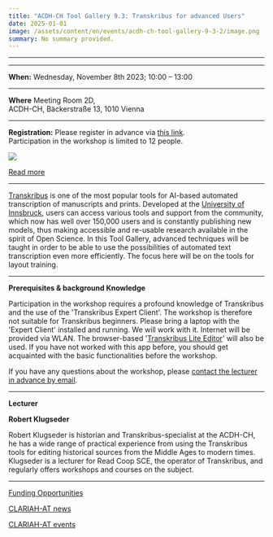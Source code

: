 ```yaml
---
title: "ACDH-CH Tool Gallery 9.3: Transkribus for advanced Users"
date: 2025-01-01
image: /assets/content/en/events/acdh-ch-tool-gallery-9-3-2/image.png
summary: No summary provided.
---
```


***

***

**When:** Wednesday, November 8th 2023; 10:00 – 13:00

***

**Where** Meeting Room 2D,\
ACDH-CH, Bäckerstraße 13, 1010 Vienna

***

**Registration:** Please register in advance via [this link](https://www.oeaw.ac.at/acdh/events/registration/tool-gallery-registration).\
Participation in the workshop is limited to 12 people.

![](/assets/content/en/events/acdh-ch-tool-gallery-9-3-2/Funding-Transkribus-EN-final-V2.0-1024x576.png)

[Read more](https://clariah.at/funding-opportunities-for-junior-researcher/)

***

[Transkribus](https://readcoop.eu/de/transkribus/) is one of the most popular tools for AI-based automated transcription of manuscripts and prints. Developed at the [University of Innsbruck](https://clariah.at/consortium-university-of-innsbruck/), users can access various tools and support from the community, which now has well over 150,000 users and is constantly publishing new models, thus making accessible and re-usable research available in the spirit of Open Science. In this Tool Gallery, advanced techniques will be taught in order to be able to use the possibilities of automated text transcription even more efficiently. The focus here will be on the tools for layout training.

***

**Prerequisites & background Knowledge**

Participation in the workshop requires a profound knowledge of Transkribus and the use of the 'Transkribus Expert Client'. The workshop is therefore not suitable for Transkribus beginners. Please bring a laptop with the 'Expert Client' installed and running. We will work with it. Internet will be provided via WLAN. The browser-based '[Transkribus Lite Editor](https://app.transkribus.eu/)' will also be used. If you have not worked with this app before, you should get acquainted with the basic functionalities before the workshop.

If you have any questions about the workshop, please [contact the lecturer in advance by email](mailto:robert.klugseder@oeaw.ac.at).

***

**Lecturer**

**Robert Klugseder**

Robert Klugseder is historian and Transkribus-specialist at the ACDH-CH, he has a wide range of practical experience from using the Transkribus tools for editing historical sources from the Middle Ages to modern times. Klugseder is a lecturer for Read Coop SCE, the operator of Transkribus, and regularly offers workshops and courses on the subject.

***

[Funding Opportunities](https://clariah.at/funding-opportunities-for-junior-researcher/)

[CLARIAH-AT news](https://clariah.at/news/)

[CLARIAH-AT events](https://clariah.at/events/)
